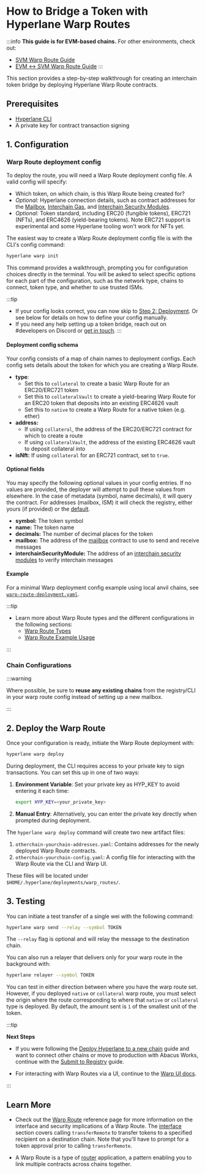 
# How to Bridge a Token with Hyperlane Warp Routes

:::info
**This guide is for EVM-based chains.** For other environments, check out:

- [SVM Warp Route Guide](/docs/guides/deploy-svm-warp-route.mdx)
- [EVM ↔ SVM Warp Route Guide](/docs/guides/deploy-evm-svm-warp-route.mdx)
  :::

This section provides a step-by-step walkthrough for creating an interchain token bridge by deploying Hyperlane Warp Route contracts.

## Prerequisites

- [Hyperlane CLI](/docs/reference/cli.mdx)
- A private key for contract transaction signing

## 1. Configuration

### Warp Route deployment config

To deploy the route, you will need a Warp Route deployment config file. A valid config will specify:

- Which token, on which chain, is this Warp Route being created for?
- _Optional:_ Hyperlane connection details, such as contract addresses for the [Mailbox](/docs/reference/messaging/messaging-interface.mdx), [Interchain Gas](/docs/reference/hooks/interchain-gas.mdx), and [Interchain Security Modules](/docs/reference/ISM/specify-your-ISM.mdx).
- _Optional:_ Token standard, including ERC20 (fungible tokens), ERC721 (NFTs), and ERC4626 (yield-bearing tokens). Note ERC721 support is experimental and some Hyperlane tooling won't work for NFTs yet.

The easiest way to create a Warp Route deployment config file is with the CLI's config command:

```bash
hyperlane warp init
```

This command provides a walkthrough, prompting you for configuration choices directly in the terminal. You will be asked to select specific options for each part of the configuration, such as the network type, chains to connect, token type, and whether to use trusted ISMs.

:::tip

- If your config looks correct, you can now skip to [Step 2: Deployment](#2-deployment).
  Or see below for details on how to define your config manually.
- If you need any help setting up a token bridge, reach out on #developers on Discord or [get in touch](https://forms.gle/KyRTaWvo4XNmNvrq6).
  :::

#### Deployment config schema

Your config consists of a map of chain names to deployment configs. Each config sets details about the token for which you are creating a Warp Route.

- **type**:
  - Set this to `collateral` to create a basic Warp Route for an ERC20/ERC721 token
  - Set this to `collateralVault` to create a yield-bearing Warp Route for an ERC20 token that deposits into an existing ERC4626 vault
  - Set this to `native` to create a Warp Route for a native token (e.g. ether)
- **address:**
  - If using `collateral`, the address of the ERC20/ERC721 contract for which to create a route
  - If using `collateralVault`, the address of the existing ERC4626 vault to deposit collateral into
- **isNft:** If using `collateral` for an ERC721 contract, set to `true`.

#### Optional fields

You may specify the following optional values in your config entries. If no values are provided, the deployer will attempt to pull these values from elsewhere. In the case of metadata (symbol, name decimals), it will query the contract. For addresses (mailbox, ISM) it will check the registry, either yours (if provided) or the [default](/docs/reference/registries#default-registry).

- **symbol:** The token symbol
- **name:** The token name
- **decimals:** The number of decimal places for the token
- **mailbox:** The address of the [mailbox](/docs/reference/messaging/messaging-interface.mdx) contract to use to send and receive messages
- **interchainSecurityModule:** The address of an [interchain security modules](/docs/reference/ISM/specify-your-ISM.mdx) to verify interchain messages

#### Example

For a minimal Warp deployment config example using local anvil chains, see [`warp-route-deployment.yaml`](https://github.com/hyperlane-xyz/hyperlane-monorepo/blob/main/typescript/cli/examples/warp-route-deployment.yaml).

:::tip

- Learn more about Warp Route types and the different configurations in the following sections:
  - [Warp Route Types](/docs/protocol/warp-routes/warp-routes-types)
  - [Warp Route Example Usage](/docs/protocol/warp-routes/warp-routes-example-usage)

:::

### Chain Configurations

<CliChainsPartial />

:::warning

Where possible, be sure to **reuse any existing chains** from the registry/CLI in your warp route config instead of setting up a new mailbox.

:::

## 2. Deploy the Warp Route

Once your configuration is ready, initiate the Warp Route deployment with:

```bash
hyperlane warp deploy
```

During deployment, the CLI requires access to your private key to sign transactions. You can set this up in one of two ways:

1. **Environment Variable**: Set your private key as HYP_KEY to avoid entering it each time:

   ```bash
   export HYP_KEY=<your_private_key>
   ```

2. **Manual Entry**: Alternatively, you can enter the private key directly when prompted during deployment.

The `hyperlane warp deploy` command will create two new artifact files:

1. `otherchain-yourchain-addresses.yaml`: Contains addresses for the newly deployed Warp Route contracts.
2. `otherchain-yourchain-config.yaml`: A config file for interacting with the Warp Route via the CLI and Warp UI.

These files will be located under `$HOME/.hyperlane/deployments/warp_routes/`.

## 3. Testing

You can initiate a test transfer of a single wei with the following command:

```bash
hyperlane warp send --relay --symbol TOKEN
```

The `--relay` flag is optional and will relay the message to the destination chain.

You can also run a relayer that delivers only for your warp route in the background with:

```bash
hyperlane relayer --symbol TOKEN
```

You can test in either direction between where you have the warp route set. However, if you deployed `native` or `collateral` warp route, you must select the origin where the route corresponding to where that `native` or `collateral` type is deployed. By default, the amount sent is `1` of the smallest unit of the token.

:::tip

**Next Steps**

- If you were following the [Deploy Hyperlane to a new chain](/docs/deploy-hyperlane#3-warp-route) guide and want to connect other chains or move to production with Abacus Works, continue with the [Submit to Registry](/docs/deploy-hyperlane#4-submit-to-registry) guide.

- For interacting with Warp Routes via a UI, continue to the [Warp UI docs](/docs/guides/deploy-warp-route-UI.mdx).

:::

## Learn More

- Check out the [Warp Route](/docs/reference/applications/warp-routes) reference page for more information on the interface and security implications of a Warp Route. The [interface](/docs/reference/applications/warp-routes#interface) section covers calling `transferRemote` to transfer tokens to a specified recipient on a destination chain. Note that you'll have to prompt for a token approval prior to calling `transferRemote`.

- A Warp Route is a type of [router](docs/reference/libraries/router.mdx) application, a pattern enabling you to link multiple contracts across chains together.
